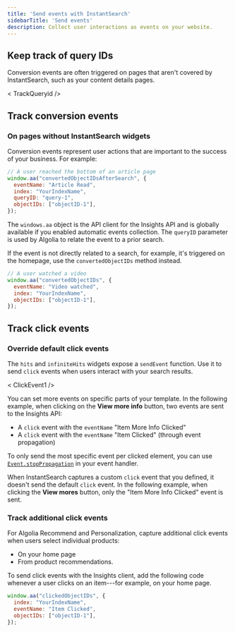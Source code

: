```yaml
---
title: 'Send events with InstantSearch'
sidebarTitle: 'Send events'
description: Collect user interactions as events on your website.
---
```



<Intro />


<BeforeYouBegin />


<EnableEventsCollection />


<InstantsearchEventsToTrack />
<EventsToTrack />

## Keep track of query IDs

Conversion events are often triggered on pages that aren't covered by InstantSearch,
such as your content details pages.


< TrackQueryid />

## Track conversion events


<TrackConversionEvents />

### On pages without InstantSearch widgets

Conversion events represent user actions that are important to the success of your business. For example:

```js JavaScript
// A user reached the bottom of an article page
window.aa("convertedObjectIDsAfterSearch", {
  eventName: "Article Read",
  index: "YourIndexName",
  queryID: "query-1",
  objectIDs: ["objectID-1"],
});
```

The `windows.aa` object is the API client for the Insights API and is globally available
if you enabled automatic events collection.
The `queryID` parameter is used by Algolia to relate the event to a prior search.

If the event is not directly related to a search, for example, it's triggered on the homepage,
use the `convertedObjectIDs` method instead.

```js JavaScript
// A user watched a video
window.aa("convertedObjectIDs", {
  eventName: "Video watched",
  index: "YourIndexName",
  objectIDs: ["objectID-1"],
});
```

## Track click events

### Override default click events

The `hits` and `infiniteHits` widgets expose a `sendEvent` function.
Use it to send `click` events when users interact with your search results.


< ClickEvent1 />

You can set more events on specific parts of your template.
In the following example, when clicking on the **View more info** button, two events are sent to the Insights API:

- A `click` event with the `eventName` "Item More Info Clicked"
- A `click` event with the `eventName` "Item Clicked" (through event propagation)


<ClickEvent2 />

To only send the most specific event per clicked element, you can use [`Event.stopPropagation`](https://developer.mozilla.org/en-US/docs/Web/API/Event/stopPropagation) in your event handler.


<ClickEvent3 />
 
When InstantSearch captures a custom `click` event that you defined, it doesn't send the default `click` event.
In the following example, when clicking the **View mores** button, only the "Item More Info Clicked" event is sent.


<ClickEvent4 />

### Track additional click events

For Algolia Recommend and Personalization, capture additional click events
when users select individual products:

- On your home page
- From product recommendations.

To send click events with the Insights client, add the following code
whenever a user clicks on an item---for example,
on your home page.

```js JavaScript
window.aa("clickedObjectIDs", {
  index: "YourIndexName",
  eventName: "Item Clicked",
  objectIDs: ["objectID-1"],
});
```


<Personalization />


<Examples />